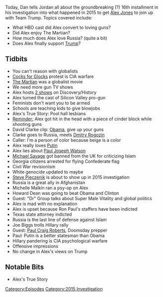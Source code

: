 {{DEFAULTSORT:
    #_EPISODE_0078:October 12-15, 2015
}}{{Episode
    | title             = October 12-15, 2015
    | caption           = Listen to this episode on [https://knowledgefight.libsyn.com/knowledge-fight-october-12-15-2015 Libsyn] [https://open.spotify.com/episode/1QohSa3HINkMayKzUuviIH Spotify], Read the [[Transcript/78: October 12-15, 2015|Unofficial Transcript]]
    | episodeNumber     = 78
    | length            = 03:07:58
    | airDate           = August 30, 2017
    | coverageStartDate = October 12, 2015
    | coverageEndDate   = October 15, 2015
    | episodeType       = [[:Category:2015 Investigation|2015 Investigation]]
    | appearance        = [[David Clarke]], [[Dmitry Rogozin]], [[Putin]], [[Paul Joseph Watson]], [[Michael Savage]], [[Steve Pieczenik]], [[Michelle Malkin]], [[Howard Dean]], [[Edward Group]], [[Joe Biggs]], [[Paul Craig Roberts]]
    | beverage          = Nice! Seltzer and Tito's Vodka
    | oocDrop           = UN diplomats lead human slave around on chains; Bernie Sanders impression
    | previousEpisode   = [[77: August 23, 2017]]
    | nextEpisode       = [[79: Meet Captain Mark Richards]]
}}

{{Stub}}

Today, Dan tells Jordan all about the groundbreaking (?) 16th installment in his investigation into what happened in 2015 to get [[Alex Jones]] to join up with Team Trump. Topics covered include:

*What HBO cast did Alex convert to loving guns?
*Did Alex enjoy The Martian?
*How much does Alex love Russia? (quite a bit)
*Does Alex finally support [[Donald Trump|Trump]]?

==Tidbits==

*You can't reason with globalists
*[https://www.austinchronicle.com/daily/news/2015-10-11/trending-cocksnotglocks/ Cocks for Glocks] protest is CIA warfare
*[https://www.imdb.com/title/tt3659388/ The Martian] was a globalist movie
*We need more gun TV shows
*Alex hosts [https://www.imdb.com/name/nm1093953/ 2 shows] on Discovery/History
*Alex turned the cast of Silicon Valley pro-gun
*Feminists don't want you to be armed
*Schools are teaching kids to give blowjobs
*Alex's True Story: Pool hall lesbians
*[[56: July 22-Aug 11, 2015|Reminder:]] Alex got hit in the head with a piece of cinder block while shooting guns
*David Clarke clip: [[Barack Obama|Obama]], give up your guns
*Clarke goes to Russia, meets [https://en.wikipedia.org/wiki/Dmitry_Rogozin Dmitry Rogozin]
*Caller: I'm a person of color because beige is a color
*Alex really loves [[Vladimir Putin|Putin]]
*Alex lies about [[Paul Joseph Watson]]
*[[Michael Savage]] got  banned from the UK for criticizing Islam
*Georgia citizens arrested for flying Confederate flag
*Civil War revisionism
*White genocide updated to maybe
*[[Steve Pieczenik]] is about to show up in 2015 investigation
*Russia is a great ally in Afghanistan
*Michelle Malkin ran a psy-op on Alex
*Howard Dean was going to beat Obama and Clinton
*Guest: "Dr" Group talks about Super Male Vitality and global politics
*Alex is mad with no explanation
*Alex is upset because Ron Paul's staffers have been indicted
*Texas state attorney indicted
*Russia is the last line of defense against Islam
*Joe Biggs trolls Hillary rally
*Guest: [[Paul Craig Roberts]], Doomsday prepper
*Paul: Putin is a better statesman than Obama
*Hillary pandering is CIA psychological warfare
*Offensive impressions
*No change in Alex's views on Trump

==Notable Bits==

*Alex's True Story

[[Category:Episodes]]
[[Category:2015 Investigation]]
